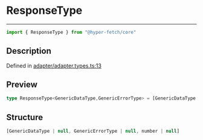 

# ResponseType

<div class="api-docs__separator" data-reactroot="">

---

</div><div class="api-docs__import" data-reactroot="">

```ts
import { ResponseType } from "@hyper-fetch/core"
```

</div><div class="api-docs__section">

## Description

</div><div class="api-docs__description"><span class="api-docs__do-not-parse">



</span></div><p class="api-docs__definition">

Defined in [adapter/adapter.types.ts:13](https://github.com/BetterTyped/hyper-fetch/blob/3f01c37e/packages/core/src/adapter/adapter.types.ts#L13)

</p><div class="api-docs__section">

## Preview

</div><div class="api-docs__preview type single">

```ts
type ResponseType<GenericDataType,GenericErrorType> = [GenericDataType | null, GenericErrorType | null, number | null];
```

</div><div class="api-docs__section">

## Structure

</div><div class="api-docs__returns">

```ts
[GenericDataType | null, GenericErrorType | null, number | null]
```

</div>